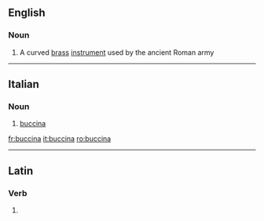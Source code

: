 ==English==

===Noun===
{{wikipedia}}
{{en-noun}}

# {{musical instruments}} A curved [[brass]] [[instrument]] used by the ancient Roman army

----
==Italian==

===Noun===
{{it-noun|buccin|f|a|e}}

# {{musical instruments|lang=it}} [[#English|buccina]]

[[fr:buccina]]
[[it:buccina]]
[[ro:buccina]]

----
==Latin==

===Verb===
{{la-verb-form|buccinā}}

# {{conjugation of|buccino|buccinō|2|s|pres|act|imp|lang=la}}
{{count page|[[Wiktionary:Page count]]}}
{{rfc-auto}}